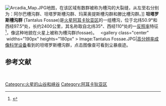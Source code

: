 {{Infobox feature on celestial object
|name= 坦塔罗斯槽沟群
|image=Tantalus Fossae based on THEMIS Day IR.png
|caption=[[热辐射成像系统|热辐射成像系统]]拍摄的坦塔罗斯槽沟群白昼图像
|coordinates = {{coord|50.9|N|97.5|W|globe:mars_type:landmark|display=inline,title}}
|location= [[阿卡迪亚区|阿耳卡狄亚区]]
|length= 2400 公里
|naming= 古典反照率特征
}}
[[Image:Arcadia_Map.JPG|thumb]]地图，在该区域有数群被称为槽沟的大裂缝，从左至右分别为：阿尔巴槽沟群、坦塔罗斯槽沟群、玛莱奥提斯槽沟群和滕比槽沟群。]]
'''坦塔罗斯槽沟群''' (Tantalus Fossae)是[[火星|火星]][[阿卡迪亚区|阿耳卡狄亚区]]的一组槽沟，位于北纬50.9°和西经97.5°处，长约2400公里，其名称取自北纬35°、西经110°处的一[[反照率|反照率]]特征<ref>{{gpn|5860|Tantalus Fossae}}</ref>，像这种地貌在火星上被称为槽沟群(fossae)。 
 
<gallery class="center"  widths="190px" heights="180px" >
Image:Tantalus Fossae.JPG|[[高分辨率成像科学设备|高分辨率成像科学设备]]看到的坦塔罗斯槽沟群，点击图像查可看到尘暴痕迹。
</gallery>

==参考文献==
{{Reflist}}
 
{{Portal bar|太阳率}}
 
[[Category:火星的山谷和峡谷|Category:火星的山谷和峡谷]]
[[Category:阿耳卡狄亚区|Category:阿耳卡狄亚区]]